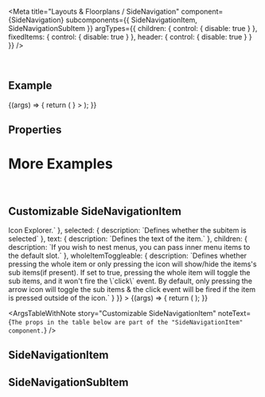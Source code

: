 
<Meta
  title="Layouts & Floorplans / SideNavigation"
  component={SideNavigation}
  subcomponents={{ SideNavigationItem, SideNavigationSubItem }}
  argTypes={{
    children: { control: { disable: true } },
    fixedItems: { control: { disable: true } },
    header: { control: { disable: true } }
  }}
/>

<DocsHeader since="0.10.0" />

<br />

## Example

<Canvas>
  <Story name="Default">
    {(args) => {
      return (
        <SideNavigation
          {...args}
          fixedItems={
            <>
              <SideNavigationItem text="Useful Links" icon="chain-link" />
              <SideNavigationItem text="History" icon="history" />
            </>
          }
        >
          <SideNavigationItem text="Home" icon="home" />
          <SideNavigationItem text="People" expanded icon="group">
            <SideNavigationSubItem text="From My Team" />
            <SideNavigationSubItem text="From Other Teams" />
          </SideNavigationItem>
          <SideNavigationItem text="Locations" icon="locate-me" selected />
          <SideNavigationItem text="Events" icon="calendar">
            <SideNavigationSubItem text="Local" />
            <SideNavigationSubItem text="Others" />
          </SideNavigationItem>
        </SideNavigation>
      );
    }}
  </Story>
</Canvas>

## Properties

<ArgsTableWithNote story="." />

<Description />

# More Examples

<br />

## Customizable SideNavigationItem

<Canvas>
  <Story
    name="Customizable SideNavigationItem"
    args={{
      expanded: true,
      icon: 'wrench',
      selected: false,
      text: 'Customizable Item',
      wholeItemToggleable: false
    }}
    argTypes={{
      collapsed: { table: { disable: true } },
      fixedItems: { table: { disable: true } },
      header: { table: { disable: true } },
      onSelectionChange: { table: { disable: true } },
      className: { table: { disable: true } },
      style: { table: { disable: true } },
      expanded: { description: `Defines if the item is expanded` },
      icon: {
        description: `Defines the icon of the item. \n\nThe SAP-icons font provides numerous options. See all the available icons in the <ui5-link target="_blank" href="https://openui5.hana.ondemand.com/test-resources/sap/m/demokit/iconExplorer/webapp/index.html" class="api-table-content-cell-link">Icon Explorer</ui5-link>.`
      },
      selected: { description: `Defines whether the subitem is selected` },
      text: { description: `Defines the text of the item.` },
      children: { description: `If you wish to nest menus, you can pass inner menu items to the default slot.` },
      wholeItemToggleable: {
        description: `Defines whether pressing the whole item or only pressing the icon will show/hide the items's sub items(if present). If set to true, pressing the whole item will toggle the sub items, and it won't fire the \`click\` event. By default, only pressing the arrow icon will toggle the sub items & the click event will be fired if the item is pressed outside of the icon.`
      }
    }}
  >
    {(args) => {
      return (
        <SideNavigation>
          <SideNavigationItem {...args}>
            <SideNavigationSubItem text="SideNavigationSubItem 1" />
            <SideNavigationSubItem text="SideNavigationSubItem 2" />
          </SideNavigationItem>
        </SideNavigation>
      );
    }}
  </Story>
</Canvas>

<ArgsTableWithNote
  story="Customizable SideNavigationItem"
  noteText={`The props in the table below are part of the "SideNavigationItem" component.`}
/>

<SubcomponentsSection />

## SideNavigationItem

<SideNavigationItemDescription />

## SideNavigationSubItem

<SideNavigationSubItemDescription />

<Footer />
